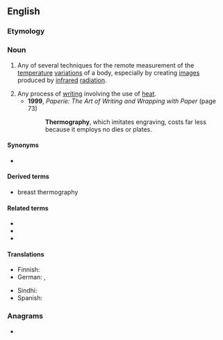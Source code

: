 ==English==

===Etymology===
{{confix|en|thermo|graphy}}

===Noun===
{{wikipedia}}
{{en-noun|~|thermographies}}

# {{lb|en|physics}} Any of several techniques for the remote measurement of the [[temperature]] [[variation]]s of a body, especially by creating [[image]]s produced by [[infrared]] [[radiation]].
# Any process of [[writing]] involving the use of [[heat]].
#* '''1999''', ''Paperie: The Art of Writing and Wrapping with Paper'' (page 73)
#*: '''Thermography''', which imitates engraving, costs far less because it employs no dies or plates.

====Synonyms====
* {{l|en|thermal imaging}}

====Derived terms====
* breast thermography

====Related terms====
* {{l|en|thermographic}}
* {{l|en|thermogram}}
* {{l|en|thermographic camera}}

====Translations====
{{trans-top|practice of creating images produced by infrared radiation}}
* Finnish: {{t|fi|lämpökuvaus}}
* German: {{t|de|Thermographie|f}}, {{t|de|Thermografie|f}}
{{trans-mid}}
* Sindhi: {{t+|sd|گرمونگاري|f}}
* Spanish: {{t|es|termografía|f}}
{{trans-bottom}}

===Anagrams===
* {{anagrams|en|a=aeghhmoprrty|mythographer}}